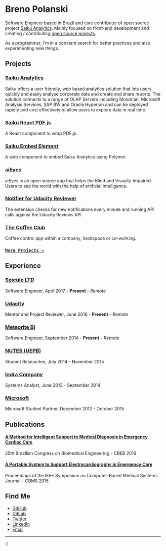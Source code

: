 # Breno Polanski

Software Engineer based in Brazil and core contributor of open source project [Saiku Analytics](https://saiku.meteorite.bi/). Mainly focused on front-end development and creating / contributing [open source projects](https://github.com/brenopolanski).

As a programmer, I'm in a constant search for better practices and also experimenting new things.

## Projects

### [Saiku Analytics](https://github.com/OSBI/saiku)

Saiku offers a user friendly, web based analytics solution that lets users, quickly and easily analyse corporate data and create and share reports. The solution connects to a range of OLAP Servers including Mondrian, Microsoft Analysis Services, SAP BW and Oracle Hyperion and can be deployed rapidly and cost effectively to allow users to explore data in real time.

### [Saiku React PDF.js](https://github.com/OSBI/saiku-react-pdfjs)

A React component to wrap PDF.js.

### [Saiku Embed Element](https://github.com/OSBI/saiku-embed-element)

A web component to embed Saiku Analytics using Polymer.

### [aiEyes](https://github.com/brenopolanski/aiEyes)

aiEyes is an open source app that helps the Blind and Visually-Impaired Users to see the world with the help of artificial intelligence.

### [Notifier for Udacity Reviewer](https://github.com/brenopolanski/notifier-for-udacity-reviewer)

The extension checks for new notifications every minute and running API calls against the Udacity Reviews API.

### [The Coffee Club](https://github.com/brenopolanski/coffee-club)

Coffee control app within a company, hackspace or co-working.

### [`More Projects →`](https://github.com/brenopolanski)

## Experience

### [Spicule LTD](https://www.spicule.co.uk)

Software Engineer, April 2017 - **Present** - *Remote*

### [Udacity](https://www.udacity.com)

Mentor and Project Reviewer, June 2016 - **Present** - *Remote*

### [Meteorite BI](https://www.meteorite.bi)

Software Engineer, September 2014 - **Present** - *Remote*

### [NUTES (UEPB)](http://nutes.uepb.edu.br)

Student Researcher, July 2014 - November 2015

### [Indra Company](https://www.indracompany.com)

Systems Analyst, June 2013 - September 2014

### [Microsoft](https://studentpartners.microsoft.com/en-us)

Microsoft Student Partner, December 2012 - October 2015

## Publications

#### [A Method for Intelligent Support to Medical Diagnosis in Emergency Cardiac Care](https://easychair.org/smart-program/CBEB2016/2016-10-17.html#talk:33028)

25th Brazilian Congress on Biomedical Engineering - CBEB 2016

#### [A Portable System to Support Electrocardiography in Emergency Care](https://ieeexplore.ieee.org/document/7167496?arnumber=7167496)

Proceedings of the IEEE Symposium on Computer-Based Medical Systems Journal - CBMS 2015

## Find Me

- [GitHub](https://github.com/brenopolanski)
- [GitLab](https://gitlab.com/brenopolanski)
- [Twitter](https://twitter.com/brenopolanski)
- [LinkedIn](https://linkedin.com/in/brenopolanski)
- [Email](mailto:breno.polanski@gmail.com)

---

:)
